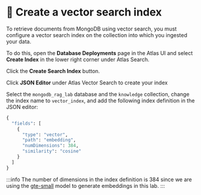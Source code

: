 # 👐 Create a vector search index

To retrieve documents from MongoDB using vector search, you must configure a vector search index on the collection into which you ingested your data.

To do this, open the **Database Deployments** page in the Atlas UI and select **Create Index** in the lower right corner under Atlas Search.

<Screenshot url="https://cloud.mongodb.com" src="img/screenshots/60-perform-semantic-search/1-create-index.png" alt="Select create index" />

Click the **Create Search Index** button.

<Screenshot url="https://cloud.mongodb.com" src="img/screenshots/60-perform-semantic-search/2-create-search-index.png" alt="Create search index" />

Click **JSON Editor** under Atlas Vector Search to create your index

<Screenshot url="https://cloud.mongodb.com" src="img/screenshots/60-perform-semantic-search/3-json-editor.png" alt="The 'Create Index' page with the 'JSON Editor' tab highlighted" />


Select the `mongodb_rag_lab` database and the `knowledge` collection, change the index name to `vector_index`, and add the following index definition in the JSON editor:

```python
{
  "fields": [
    {
      "type": "vector",
      "path": "embedding",
      "numDimensions": 384,
      "similarity": "cosine"
    }
  ]
}
```

:::info
The number of dimensions in the index definition is 384 since we are using the [gte-small](https://huggingface.co/thenlper/gte-small) model to generate embeddings in this lab.
:::
